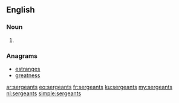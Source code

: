 ==English==

===Noun===
{{head|en|plural}}

# {{plural of|sergeant|lang=en}}

===Anagrams===
* [[estranges#English|estranges]]
* [[greatness#English|greatness]]


[[ar:sergeants]]
[[eo:sergeants]]
[[fr:sergeants]]
[[ku:sergeants]]
[[my:sergeants]]
[[nl:sergeants]]
[[simple:sergeants]]